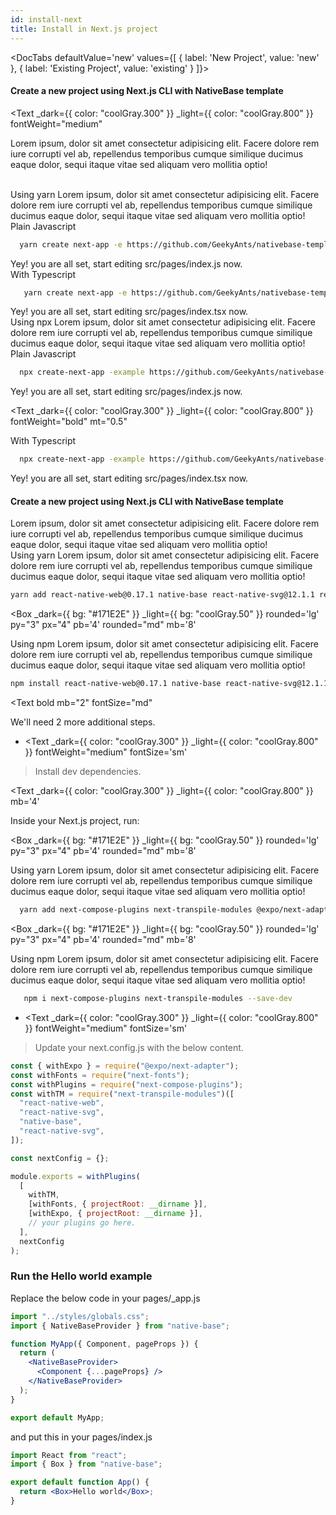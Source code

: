 ```yaml
---
id: install-next
title: Install in Next.js project
---
```



  <DocTabs
  defaultValue='new'
  values={[
  { label: 'New Project', value: 'new' },
  { label: 'Existing Project', value: 'existing' }
  ]}>

  <DocTabItem value="new">
  <Box mt='3' />

#### Create a new project using Next.js CLI with NativeBase template

<Text
  _dark={{ color: "coolGray.300" }}
  _light={{ color: "coolGray.800" }}
  fontWeight="medium"
>
  Lorem ipsum, dolor sit amet consectetur adipisicing elit. Facere dolore rem iure corrupti vel ab, repellendus temporibus cumque similique ducimus eaque dolor, sequi itaque vitae sed aliquam vero mollitia optio!
</Text>

<br/>
<Box>
<Box 
 _dark={{ bg: "#171E2E" }}
_light={{ bg: "coolGray.50" }}
rounded='lg' 
py="3"
px="4"
pb='4'
rounded="md"
mb='8'
>
<Text bold mb="2" fontSize="md" >
  Using yarn
</Text>
<Text
  _dark={{ color: "coolGray.300" }}
  _light={{ color: "coolGray.800" }}
>
  Lorem ipsum, dolor sit amet consectetur adipisicing elit. Facere dolore rem iure corrupti vel ab, repellendus temporibus cumque similique ducimus eaque dolor, sequi itaque vitae sed aliquam vero mollitia optio!
</Text>
<br />
<Text
  _dark={{ color: "coolGray.300" }}
  _light={{ color: "coolGray.800" }}
  fontWeight="bold"
>
  Plain Javascript
</Text>

```bash
  yarn create next-app -e https://github.com/GeekyAnts/nativebase-templates/tree/master/nextjs-with-native-base
```

<Text fontSize="sm" lineHeight="sm">
  Yey! you are all set, start editing src/pages/index.js now.
</Text>
<br />
<Text
  mt="0.5"
  _dark={{ color: "coolGray.300" }}
  _light={{ color: "coolGray.800" }}
  fontWeight="bold"
>
  With Typescript
</Text>

```bash
   yarn create next-app -e https://github.com/GeekyAnts/nativebase-templates/tree/master/nextjs-with-native-base-typescript
```

<Text fontSize="sm" lineHeight="sm">
  Yey! you are all set, start editing src/pages/index.tsx now.
</Text>
</Box>

<br />
<Box 
 _dark={{ bg: "#171E2E" }}
_light={{ bg: "coolGray.50" }}
rounded='lg' 
py="3"
px="4"
rounded="md"
mb='8'
> 
<Text bold mb="2" fontSize="md" >
  Using npx
</Text>
<Text
  _dark={{ color: "coolGray.300" }}
  _light={{ color: "coolGray.800"}}
>
  Lorem ipsum, dolor sit amet consectetur adipisicing elit. Facere dolore rem iure corrupti vel ab, repellendus temporibus cumque similique ducimus eaque dolor, sequi itaque vitae sed aliquam vero mollitia optio!
</Text>
<br />
<Text
  _dark={{ color: "coolGray.300" }}
  _light={{ color: "coolGray.800" }}
  fontWeight="bold"
  fontSize='sm'
>
  Plain Javascript
</Text>

```bash
  npx create-next-app -example https://github.com/GeekyAnts/nativebase-templates/tree/master/nextjs-with-native-base
```

<Text fontSize="sm" lineHeight="sm">
  Yey! you are all set, start editing src/pages/index.js now.
</Text>
<br />

<Text
  _dark={{ color: "coolGray.300" }}
  _light={{ color: "coolGray.800" }}
  fontWeight="bold"
  mt="0.5"
>
  With Typescript
</Text>

```bash
  npx create-next-app -example https://github.com/GeekyAnts/nativebase-templates/tree/master/nextjs-with-native-base-typescript
```

<Text fontSize="sm" lineHeight="sm">
  Yey! you are all set, start editing src/pages/index.tsx now.
</Text>
</Box>
</Box>


  </DocTabItem>
<DocTabItem value="existing">


<Box mt='3' />
<h4>Create a new project using Next.js CLI with NativeBase template</h4>
<Text
  _dark={{ color: "coolGray.300" }}
  _light={{ color: "coolGray.800" }}
  fontWeight="medium"
>
  Lorem ipsum, dolor sit amet consectetur adipisicing elit. Facere dolore rem iure corrupti vel ab, repellendus temporibus cumque similique ducimus eaque dolor, sequi itaque vitae sed aliquam vero mollitia optio!
</Text>
<br/>
<Box 
 _dark={{ bg: "#171E2E" }}
_light={{ bg: "coolGray.50" }}
rounded='lg' 
py="3"
px="4"
pb='4'
rounded="md"
mb='8'
>
<Text bold mb="2" fontSize="md" >
  Using yarn
</Text>
<Text
  _dark={{ color: "coolGray.300" }}
  _light={{ color: "coolGray.800" }}
>
  Lorem ipsum, dolor sit amet consectetur adipisicing elit. Facere dolore rem iure corrupti vel ab, repellendus temporibus cumque similique ducimus eaque dolor, sequi itaque vitae sed aliquam vero mollitia optio!
</Text>
<br />

```bash
yarn add react-native-web@0.17.1 native-base react-native-svg@12.1.1 react-native-safe-area-context@3.3.2
```

</Box>

<Box 
 _dark={{ bg: "#171E2E" }}
_light={{ bg: "coolGray.50" }}
rounded='lg' 
py="3"
px="4"
pb='4'
rounded="md"
mb='8'
>
<Text bold mb="2" fontSize="md" >
  Using npm
</Text>
<Text
  _dark={{ color: "coolGray.300" }}
  _light={{ color: "coolGray.800" }}
>
  Lorem ipsum, dolor sit amet consectetur adipisicing elit. Facere dolore rem iure corrupti vel ab, repellendus temporibus cumque similique ducimus eaque dolor, sequi itaque vitae sed aliquam vero mollitia optio!
</Text>
<br />

```bash
npm install react-native-web@0.17.1 native-base react-native-svg@12.1.1 react-native-safe-area-context@3.3.2
```

</Box>

<Text
  bold mb="2" fontSize="md"
 >
  We'll need 2 more additional steps.
</Text>

- <Text 
_dark={{ color: "coolGray.300" }}
  _light={{ color: "coolGray.800" }}
  fontWeight="medium"
  fontSize='sm'
>Install dev dependencies.</Text>

<Text
  _dark={{ color: "coolGray.300" }}
  _light={{ color: "coolGray.800" }}
  mb='4'
>
  Inside your Next.js project, run:
</Text>

<Box 
 _dark={{ bg: "#171E2E" }}
_light={{ bg: "coolGray.50" }}
rounded='lg' 
py="3"
px="4"
pb='4'
rounded="md"
mb='8'
>
<Text bold mb="2" fontSize="md" >
  Using yarn
</Text>
<Text
  _dark={{ color: "coolGray.300" }}
  _light={{ color: "coolGray.800" }}
>
  Lorem ipsum, dolor sit amet consectetur adipisicing elit. Facere dolore rem iure corrupti vel ab, repellendus temporibus cumque similique ducimus eaque dolor, sequi itaque vitae sed aliquam vero mollitia optio!
</Text>
<br />

```bash
  yarn add next-compose-plugins next-transpile-modules @expo/next-adapter next-fonts -D
```

</Box>

<Box
 _dark={{ bg: "#171E2E" }}
_light={{ bg: "coolGray.50" }}
rounded='lg' 
py="3"
px="4"
pb='4'
rounded="md"
mb='8'
>
<Text bold mb="2" fontSize="md" >
  Using npm
</Text>
<Text
  _dark={{ color: "coolGray.300" }}
  _light={{ color: "coolGray.800" }}
>
  Lorem ipsum, dolor sit amet consectetur adipisicing elit. Facere dolore rem iure corrupti vel ab, repellendus temporibus cumque similique ducimus eaque dolor, sequi itaque vitae sed aliquam vero mollitia optio!
</Text>
<br />

```bash
   npm i next-compose-plugins next-transpile-modules --save-dev
```

</Box>

- <Text 
_dark={{ color: "coolGray.300" }}
  _light={{ color: "coolGray.800" }}
  fontWeight="medium"
  fontSize='sm'
>Update your next.config.js with the below content.</Text>

 
```js
const { withExpo } = require("@expo/next-adapter");
const withFonts = require("next-fonts");
const withPlugins = require("next-compose-plugins");
const withTM = require("next-transpile-modules")([
  "react-native-web",
  "react-native-svg",
  "native-base",
  "react-native-svg",
]);

const nextConfig = {};

module.exports = withPlugins(
  [
    withTM,
    [withFonts, { projectRoot: __dirname }],
    [withExpo, { projectRoot: __dirname }],
    // your plugins go here.
  ],
  nextConfig
);
```

### Run the Hello world example

Replace the below code in your pages/\_app.js

```jsx
import "../styles/globals.css";
import { NativeBaseProvider } from "native-base";

function MyApp({ Component, pageProps }) {
  return (
    <NativeBaseProvider>
      <Component {...pageProps} />
    </NativeBaseProvider>
  );
}

export default MyApp;
```

and put this in your pages/index.js

```jsx
import React from "react";
import { Box } from "native-base";

export default function App() {
  return <Box>Hello world</Box>;
}
```

  </DocTabItem>
  </DocTabs>


<Box>
  <Box mt="4" mb="8">
    <HStack pl="0" ml="0" space="4">
      <TileLink
        title="Customize NativeBaseProvider"
        url="setup-provider"
        description="NativeBaseProvider provides theme throughout your application"
        className="bg-blueGray-600 mt-2"
      />
      <TileLink
        title="Theme"
        url="default-theme"
        description="Read more about the default NativeBase theme and how to override it"
        className="bg-blueGray-600  mt-2"
      />
    </HStack>
    <Box mt="2" pl="0" ml="0">
    <HStack pl="0" ml="0" space="4">
      <TileLink
        title="Utility props"
        url="utility-props"
        description="Shorthands of commonly used styling props which maps with the provided theme"
        className="bg-blueGray-600"
      />
       <TileLink
        title="NativeBase next adapter"
        url="next-adapter"
        description="To use Next.js with native-base for web we recommend that you use a library called @native-base/next-adapter to handle the configuration and integration of the tools."
        className="bg-blueGray-600"
      />
      </HStack>
    </Box>
  </Box>
</Box>

<RNWebNote />
